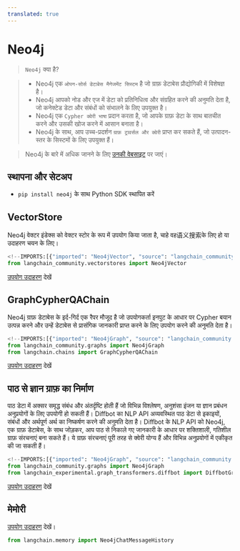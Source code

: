 ```yaml
---
translated: true
---
```


# Neo4j

>`Neo4j` क्या है?

>- Neo4j एक `ओपन-सोर्स डेटाबेस मैनेजमेंट सिस्टम` है जो ग्राफ़ डेटाबेस प्रौद्योगिकी में विशेषज्ञ है।
>- Neo4j आपको नोड और एज में डेटा को प्रतिनिधित्व और संग्रहित करने की अनुमति देता है, जो कनेक्टेड डेटा और संबंधों को संभालने के लिए उपयुक्त है।
>- Neo4j एक `Cypher क्वेरी भाषा` प्रदान करता है, जो आपके ग्राफ़ डेटा के साथ बातचीत करने और उसकी खोज करने में आसान बनाता है।
>- Neo4j के साथ, आप उच्च-प्रदर्शन `ग्राफ़ ट्रावर्सल और क्वेरी` प्राप्त कर सकते हैं, जो उत्पादन-स्तर के सिस्टमों के लिए उपयुक्त हैं।

>Neo4j के बारे में अधिक जानने के लिए [उनकी वेबसाइट](https://neo4j.com/) पर जाएं।

## स्थापना और सेटअप

- `pip install neo4j` के साथ Python SDK स्थापित करें

## VectorStore

Neo4j वेक्टर इंडेक्स को वेक्टर स्टोर के रूप में उपयोग किया जाता है,
चाहे वह语义搜索के लिए हो या उदाहरण चयन के लिए।

```python
<!--IMPORTS:[{"imported": "Neo4jVector", "source": "langchain_community.vectorstores", "docs": "https://api.python.langchain.com/en/latest/vectorstores/langchain_community.vectorstores.neo4j_vector.Neo4jVector.html", "title": "Neo4j"}]-->
from langchain_community.vectorstores import Neo4jVector
```

[उपयोग उदाहरण](/docs/integrations/vectorstores/neo4jvector) देखें

## GraphCypherQAChain

Neo4j ग्राफ़ डेटाबेस के इर्द-गिर्द एक रैपर मौजूद है जो उपयोगकर्ता इनपुट के आधार पर Cypher बयान उत्पन्न करने और उन्हें डेटाबेस से प्रासंगिक जानकारी प्राप्त करने के लिए उपयोग करने की अनुमति देता है।

```python
<!--IMPORTS:[{"imported": "Neo4jGraph", "source": "langchain_community.graphs", "docs": "https://api.python.langchain.com/en/latest/graphs/langchain_community.graphs.neo4j_graph.Neo4jGraph.html", "title": "Neo4j"}, {"imported": "GraphCypherQAChain", "source": "langchain.chains", "docs": "https://api.python.langchain.com/en/latest/chains/langchain.chains.graph_qa.cypher.GraphCypherQAChain.html", "title": "Neo4j"}]-->
from langchain_community.graphs import Neo4jGraph
from langchain.chains import GraphCypherQAChain
```

[उपयोग उदाहरण](/docs/integrations/graphs/neo4j_cypher) देखें

## पाठ से ज्ञान ग्राफ़ का निर्माण

पाठ डेटा में अक्सर समृद्ध संबंध और अंतर्दृष्टि होती हैं जो विभिन्न विश्लेषण, अनुशंसा इंजन या ज्ञान प्रबंधन अनुप्रयोगों के लिए उपयोगी हो सकती हैं।
Diffbot का NLP API अव्यवस्थित पाठ डेटा से इकाइयों, संबंधों और अर्थपूर्ण अर्थ का निष्कर्षण करने की अनुमति देता है।
Diffbot के NLP API को Neo4j, एक ग्राफ़ डेटाबेस, के साथ जोड़कर, आप पाठ से निकाले गए जानकारी के आधार पर शक्तिशाली, गतिशील ग्राफ़ संरचनाएं बना सकते हैं।
ये ग्राफ़ संरचनाएं पूरी तरह से क्वेरी योग्य हैं और विभिन्न अनुप्रयोगों में एकीकृत की जा सकती हैं।

```python
<!--IMPORTS:[{"imported": "Neo4jGraph", "source": "langchain_community.graphs", "docs": "https://api.python.langchain.com/en/latest/graphs/langchain_community.graphs.neo4j_graph.Neo4jGraph.html", "title": "Neo4j"}, {"imported": "DiffbotGraphTransformer", "source": "langchain_experimental.graph_transformers.diffbot", "docs": "https://api.python.langchain.com/en/latest/graph_transformers/langchain_experimental.graph_transformers.diffbot.DiffbotGraphTransformer.html", "title": "Neo4j"}]-->
from langchain_community.graphs import Neo4jGraph
from langchain_experimental.graph_transformers.diffbot import DiffbotGraphTransformer
```

[उपयोग उदाहरण](/docs/integrations/graphs/diffbot) देखें

## मेमोरी

[उपयोग उदाहरण](/docs/integrations/memory/neo4j_chat_message_history) देखें।

```python
from langchain.memory import Neo4jChatMessageHistory
```
